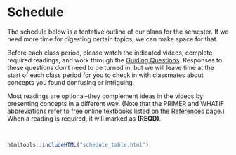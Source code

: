 # Schedule {-}

The schedule below is a tentative outline of our plans for the semester. If we need more time for digesting certain topics, we can make space for that.

Before each class period, please watch the indicated videos, complete required readings, and work through the [Guiding Questions](guiding-questions.html). Responses to these questions don't need to be turned in, but we will leave time at the start of each class period for you to check in with classmates about concepts you found confusing or intriguing.

Most readings are optional--they complement ideas in the videos by presenting concepts in a different way. (Note that the PRIMER and WHATIF abbreviations refer to free online textbooks listed on the [References](references.html) page.) When a reading is required, it will marked as **(REQD)**.

<br>

```r
htmltools::includeHTML("schedule_table.html")
```